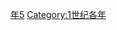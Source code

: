 {{Catnav|頁面分類|历史|歷史時代|年|1世纪各年}}
{{Commons category|85}}

[[Category:80年代|年5]]
[[Category:1世纪各年|Category:1世纪各年]]